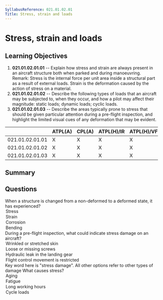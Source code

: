 ```yaml
---
SyllabusReference: 021.01.02.01
Title: Stress, strain and loads
---
```


# Stress, strain and loads

## Learning Objectives

1. **021.01.02.01.01** -- Explain how stress and strain are always present in an
   aircraft structure both when parked and during manoeuvring. Remark: Stress is
   the internal force per unit area inside a structural part as a result of
   external loads. Strain is the deformation caused by the action of stress on a
   material.
2. **021.01.02.01.02** -- Describe the following types of loads that an aircraft
   may be subjected to, when they occur, and how a pilot may affect their
   magnitude: static loads; dynamic loads; cyclic loads.
3. **021.01.02.01.03** -- Describe the areas typically prone to stress that
   should be given particular attention during a pre-flight inspection, and
   highlight the limited visual cues of any deformation that may be evident.

|                 | ATPL(A) | CPL(A) | ATPL(H)/IR | ATPL(H)/VFR | CPL(H) | IR  | CBIR(A) |
| --------------- | ------- | ------ | ---------- | ----------- | ------ | --- | ------- |
| 021.01.02.01.01 | X       | X      | X          | X           | X      |     |         |
| 021.01.02.01.02 | X       | X      | X          | X           | X      |     |         |
| 021.01.02.01.03 | X       | X      | X          | X           | X      |     |         |

## Summary

## Questions

<Question id="SdMBr4wIRG" variant="oneCorrect" lo="021.01.02.01.01">
  <Text>
    When a structure is changed from a non-deformed to a deformed state, it has
    experienced?
  </Text>
  <Option>Stress</Option>
  <Option correct>Strain</Option>
  <Option>Corrosion</Option>
  <Option>Bending</Option>
</Question>

<Question id="WGtVpPUvWU" variant="oneCorrect" lo="021.01.02.01.03">
  <Text>
    During a pre-flight inspection, what could indicate stress damage on an
    aircraft?
  </Text>
  <Option id="WGtVpPUvWU-1" correct>
    Wrinkled or stretched skin
  </Option>
  <Option id="WGtVpPUvWU-2">Loose or missing screws</Option>
  <Option id="WGtVpPUvWU-3">Hydraulic leak in the landing gear</Option>
  <Option id="WGtVpPUvWU-4">Flight control movement is restricted</Option>
  <Explanation>
    Key word here is "stress damage". All other options refer to other types of
    damage
  </Explanation>
</Question>

<Question id="WGtVpPUsWU" variant="oneCorrect" lo="021.01.02.01.01">
  <Text>What causes stress?</Text>
  <Option variant="WGtVpPUsWU-1">Aging</Option>
  <Option variant="WGtVpPUsWU-2">Fatigue</Option>
  <Option variant="WGtVpPUsWU-3">Long working hours</Option>
  <Option variant="WGtVpPUsWU-4" correct>
    Cycle loads
  </Option>
</Question>
